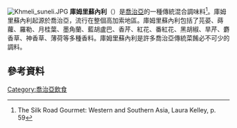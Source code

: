 {{expand|time=2015-12-14T09:50:31+00:00}}
[[File:Khmeli_suneli.JPG|thumb]]
'''庫姆里蘇內利'''（{{lang-ka|ხმელი სუნელი}}）是[[喬治亞|喬治亞]]的一種傳統混合調味料<ref>The Silk Road Gourmet: Western and Southern Asia, Laura Kelley, p. 59</ref>。庫姆里蘇內利起源於喬治亞，流行在整個高加索地區。庫姆里蘇內利包括了芫荽、蒔蘿、羅勒、月桂葉、墨角蘭、藍胡盧巴、香芹、紅花、番紅花、黑胡椒、旱芹、麝香草、神香草、薄荷等多種香料。庫姆里蘇內利是許多喬治亞傳統菜餚必不可少的調料。
==參考資料==
{{reflist}}
[[Category:喬治亞飲食|Category:喬治亞飲食]]